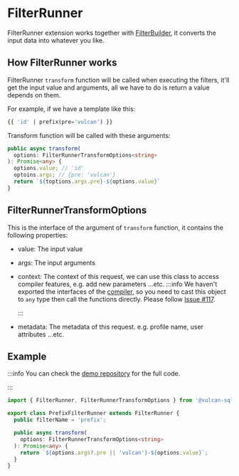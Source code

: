 
# FilterRunner

FilterRunner extension works together with [FilterBuilder](./filter-builder), it converts the input data into whatever you like.

<UseFunctionalFilter />

## How FilterRunner works

FilterRunner `transform` function will be called when executing the filters, it'll get the input value and arguments, all we have to do is return a value depends on them.

For example, if we have a template like this:

```sql
{{ 'id' | prefix(pre='vulcan') }}
```

Transform function will be called with these arguments:

```ts
public async transform(
  options: FilterRunnerTransformOptions<string>
): Promise<any> {
  options.value; // 'id'
  optoins.args; // {pre: 'vulcan'}
  return `${toptions.args.pre}-${options.value}`
}
```

## FilterRunnerTransformOptions

This is the interface of the argument of `transform` function, it contains the following properties:

- value: The input value
- args: The input arguments
- context: The context of this request, we can use this class to access compiler features, e.g. add new parameters ...etc.
  :::info
  We haven't exported the interfaces of the [compiler](https://mozilla.github.io/nunjucks/), so you need to cast this object to `any` type then call the functions directly.
  Please follow [Issue #117](https://github.com/Canner/vulcan-sql/issues/117).

  :::

- metadata: The metadata of this request. e.g. profile name, user attributes ...etc.

## Example

:::info
You can check the [demo repository](https://github.com/Canner/vulcan-sql-extension-demo/blob/main/extensions/filter-runner-and-builder/src/prefixFilterRunner.ts) for the full code.

:::

```ts showLineNumbers
import { FilterRunner, FilterRunnerTransformOptions } from '@vulcan-sql/api-layer';

export class PrefixFilterRunner extends FilterRunner {
  public filterName = 'prefix';

  public async transform(
    options: FilterRunnerTransformOptions<string>
  ): Promise<any> {
    return `${options.args?.pre || 'vulcan'}-${options.value}`;
  }
}
```

